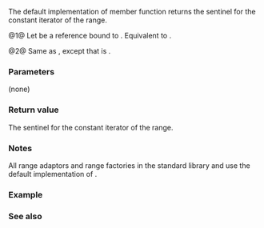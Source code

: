 {{cpp/ranges/view_interface/title|cend}}
{{cpp/ranges/view_interface/navbar}}
{{dcl begin}}
{{dcl | num=1 | since=c++23 |
constexpr auto cend();
}}
{{dcl | num=2 | since=c++23 |
constexpr auto cend() const requires ranges::range&lt;const D&gt;;
}}
{{dcl end}}

The default implementation of {{tt|cend()}} member function returns the sentinel for the constant iterator of the range.

{{image|range-begin-end.svg}}

@1@ Let {{c|derived}} be a reference bound to {{c|static_cast&lt;D&amp;&gt;(*this)}}. Equivalent to {{c|return ranges::cend(derived);}}.

@2@ Same as {{v|1}}, except that {{c|derived}} is {{c|static_cast&lt;const D&amp;&gt;(*this)}}.

===Parameters===
(none)

===Return value===
The sentinel for the constant iterator of the range.

===Notes===
All range adaptors and range factories in the standard library and {{lc|std::ranges::subrange}} use the default implementation of {{tt|cend}}.

===Example===
{{example}}

===See also===
{{dsc begin}}
{{dsc inc | cpp/iterator/dsc end}}
{{dsc inc | cpp/ranges/dsc cend}}
{{dsc end}}

{{langlinks|es|ja|ru|zh}}